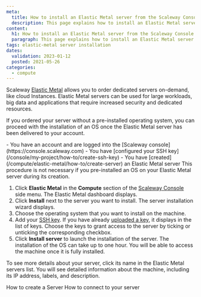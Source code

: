 ```yaml
---
meta:
  title: How to install an Elastic Metal server from the Scaleway Console
  description: This page explains how to install an Elastic Metal server from the Scaleway Console
content:
  h1: How to install an Elastic Metal server from the Scaleway Console
  paragraph: This page explains how to install an Elastic Metal server from the Scaleway Console
tags: elastic-metal server installation
dates:
  validation: 2023-01-12
  posted: 2021-05-26
categories:
  - compute
---
```


Scaleway [Elastic Metal](https://www.scaleway.com/en/elastic-metal/) allows you to order dedicated servers on-demand, like cloud Instances.
Elastic Metal servers can be used for large workloads, big data and applications that require increased security and dedicated resources.

If you ordered your server without a pre-installed operating system, you can proceed with the installation of an OS once the Elastic Metal server has been delivered to your account.

<Macro id="iam-requirements" />

<Message type="requirement">
  - You have an account and are logged into the [Scaleway console](https://console.scaleway.com)  
  - You have [configured your SSH key](/console/my-project/how-to/create-ssh-key)
  - You have [created](/compute/elastic-metal/how-to/create-server) an Elastic Metal server
</Message>

<Message type="tip">
  This procedure is not necessary if you pre-installed an OS on your Elastic Metal server during its creation.
</Message>

1. Click **Elastic Metal** in the **Compute** section of the [Scaleway Console](https://console.scaleway.com) side menu. The Elastic Metal dashboard displays.
2. Click **Install** next to the server you want to install. The server installation wizard displays. 
3. Choose the operating system that you want to install on the machine.
4. Add your [SSH key](/console/my-account/concepts/#ssh-key). If you have already [uploaded a key](/console/my-project/how-to/create-ssh-key/#how-to-upload-the-public-ssh-key-to-the-scaleway-interface), it displays in the list of keys. Choose the keys to grant access to the server by ticking or unticking the corresponding checkbox.
5. Click **Install server** to launch the installation of the server.
    <Message type="note">
    The installation of the OS can take up to one hour. You will be able to
      access the machine once it is fully installed.
    </Message>

To see more details about your server, click its name in the Elastic Metal servers list. You will see detailed information about the machine, including its IP address, labels, and description.


<Navigation title="See Also">
  <PreviousButton to="/compute/elastic-metal/how-to/create-server/">How to create a Server</PreviousButton>
  <NextButton to="/compute/elastic-metal/how-to/connect-to-server/">How to connect to your server</NextButton>
</Navigation>
